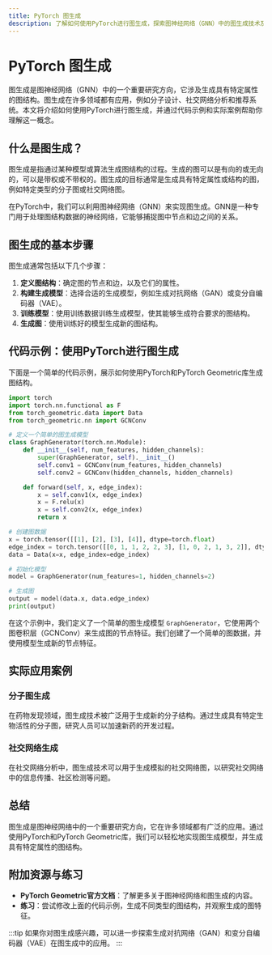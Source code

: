 ```yaml
---
title: PyTorch 图生成
description: 了解如何使用PyTorch进行图生成，探索图神经网络（GNN）中的图生成技术及其实际应用。
---
```


# PyTorch 图生成

图生成是图神经网络（GNN）中的一个重要研究方向，它涉及生成具有特定属性的图结构。图生成在许多领域都有应用，例如分子设计、社交网络分析和推荐系统。本文将介绍如何使用PyTorch进行图生成，并通过代码示例和实际案例帮助你理解这一概念。

## 什么是图生成？

图生成是指通过某种模型或算法生成图结构的过程。生成的图可以是有向的或无向的，可以是带权或不带权的。图生成的目标通常是生成具有特定属性或结构的图，例如特定类型的分子图或社交网络图。

在PyTorch中，我们可以利用图神经网络（GNN）来实现图生成。GNN是一种专门用于处理图结构数据的神经网络，它能够捕捉图中节点和边之间的关系。

## 图生成的基本步骤

图生成通常包括以下几个步骤：

1. **定义图结构**：确定图的节点和边，以及它们的属性。
2. **构建生成模型**：选择合适的生成模型，例如生成对抗网络（GAN）或变分自编码器（VAE）。
3. **训练模型**：使用训练数据训练生成模型，使其能够生成符合要求的图结构。
4. **生成图**：使用训练好的模型生成新的图结构。

## 代码示例：使用PyTorch进行图生成

下面是一个简单的代码示例，展示如何使用PyTorch和PyTorch Geometric库生成图结构。

```python
import torch
import torch.nn.functional as F
from torch_geometric.data import Data
from torch_geometric.nn import GCNConv

# 定义一个简单的图生成模型
class GraphGenerator(torch.nn.Module):
    def __init__(self, num_features, hidden_channels):
        super(GraphGenerator, self).__init__()
        self.conv1 = GCNConv(num_features, hidden_channels)
        self.conv2 = GCNConv(hidden_channels, hidden_channels)

    def forward(self, x, edge_index):
        x = self.conv1(x, edge_index)
        x = F.relu(x)
        x = self.conv2(x, edge_index)
        return x

# 创建图数据
x = torch.tensor([[1], [2], [3], [4]], dtype=torch.float)
edge_index = torch.tensor([[0, 1, 1, 2, 2, 3], [1, 0, 2, 1, 3, 2]], dtype=torch.long)
data = Data(x=x, edge_index=edge_index)

# 初始化模型
model = GraphGenerator(num_features=1, hidden_channels=2)

# 生成图
output = model(data.x, data.edge_index)
print(output)
```

在这个示例中，我们定义了一个简单的图生成模型 `GraphGenerator`，它使用两个图卷积层（GCNConv）来生成图的节点特征。我们创建了一个简单的图数据，并使用模型生成新的节点特征。

## 实际应用案例

### 分子图生成

在药物发现领域，图生成技术被广泛用于生成新的分子结构。通过生成具有特定生物活性的分子图，研究人员可以加速新药的开发过程。

### 社交网络生成

在社交网络分析中，图生成技术可以用于生成模拟的社交网络图，以研究社交网络中的信息传播、社区检测等问题。

## 总结

图生成是图神经网络中的一个重要研究方向，它在许多领域都有广泛的应用。通过使用PyTorch和PyTorch Geometric库，我们可以轻松地实现图生成模型，并生成具有特定属性的图结构。

## 附加资源与练习

- **PyTorch Geometric官方文档**：了解更多关于图神经网络和图生成的内容。
- **练习**：尝试修改上面的代码示例，生成不同类型的图结构，并观察生成的图特征。

:::tip
如果你对图生成感兴趣，可以进一步探索生成对抗网络（GAN）和变分自编码器（VAE）在图生成中的应用。
:::